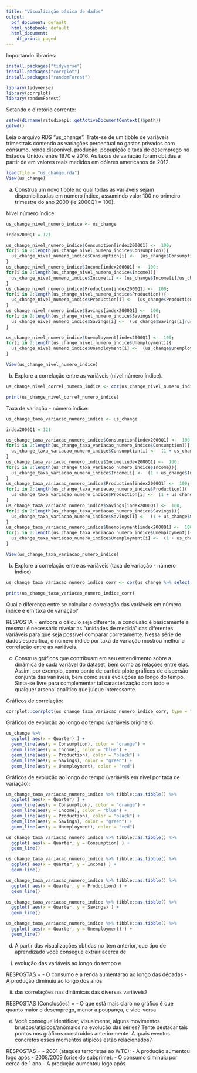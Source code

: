 ```yaml
---
title: "Visualização básica de dados"
output:
  pdf_document: default
  html_notebook: default
  html_document:
    df_print: paged
---
```


Importando libraries:

```r
install.packages("tidyverse")
install.packages("corrplot")
install.packages("randomForest")

library(tidyverse)
library(corrplot)
library(randomForest)
```

Setando o diretório corrente:

```r
setwd(dirname(rstudioapi::getActiveDocumentContext()$path))
getwd()
```

Leia o arquivo RDS "us_change". Trate-se de um tibble de variáveis trimestrais contendo as variações percentual no gastos privados com consumo, renda disponível, produção, popuplção e taxa de desemprego no Estados Unidos entre 1970 e 2016. 
As taxas de variação foram obtidas a partir de em valores reais medidos em dólares americanos de 2012.

```r
load(file = "us_change.rda")
View(us_change)
```

a) Construa um novo tibble no qual todas as variáveis sejam disponibilizadas em número índice, assumindo valor 100 no primeiro trimestre do ano 2000 (ie 2000Q1 = 100).

Nível número índice:

```r
us_change_nivel_numero_indice <- us_change

index2000Q1 = 121

us_change_nivel_numero_indice$Consumption[index2000Q1] <-  100; 
for(i in 2:length(us_change_nivel_numero_indice$Consumption)){
  us_change_nivel_numero_indice$Consumption[i] <-  (us_change$Consumption[i]/us_change$Consumption[i-1]) * us_change_nivel_numero_indice$Consumption[i-1]
}
us_change_nivel_numero_indice$Income[index2000Q1] <-  100; 
for(i in 2:length(us_change_nivel_numero_indice$Income)){
  us_change_nivel_numero_indice$Income[i] <- (us_change$Income[i]/us_change$Income[i-1]) * us_change_nivel_numero_indice$Income[i-1]
}
us_change_nivel_numero_indice$Production[index2000Q1] <-  100; 
for(i in 2:length(us_change_nivel_numero_indice$Production)){
  us_change_nivel_numero_indice$Production[i] <-  (us_change$Production[i]/us_change$Production[i-1]) * us_change_nivel_numero_indice$Production[i-1]
}
us_change_nivel_numero_indice$Savings[index2000Q1] <-  100; 
for(i in 2:length(us_change_nivel_numero_indice$Savings)){
  us_change_nivel_numero_indice$Savings[i] <-  (us_change$Savings[i]/us_change$Savings[i-1]) * us_change_nivel_numero_indice$Savings[i-1]
}

us_change_nivel_numero_indice$Unemployment[index2000Q1] <-  100;
for(i in 2:length(us_change_nivel_numero_indice$Unemployment)){
  us_change_nivel_numero_indice$Unemployment[i] <-  (us_change$Unemployment[i]/us_change$Unemployment[i-1]) * us_change_nivel_numero_indice$Unemployment[i-1]
}

View(us_change_nivel_numero_indice)
```

b) Explore a correlação entre as variáveis (nível número índice). 

```r
us_change_nivel_correl_numero_indice <- cor(us_change_nivel_numero_indice %>% select(-"Quarter")) %>% round(2) 

print(us_change_nivel_correl_numero_indice)
```

Taxa de variação - número índice:

```r
us_change_taxa_variacao_numero_indice <- us_change

index2000Q1 = 121

us_change_taxa_variacao_numero_indice$Consumption[index2000Q1] <-  100; 
for(i in 2:length(us_change_taxa_variacao_numero_indice$Consumption)){
  us_change_taxa_variacao_numero_indice$Consumption[i] <-  (1 + us_change$Consumption[i]/100) * us_change_taxa_variacao_numero_indice$Consumption[i-1]
}
us_change_taxa_variacao_numero_indice$Income[index2000Q1] <-  100; 
for(i in 2:length(us_change_taxa_variacao_numero_indice$Income)){
  us_change_taxa_variacao_numero_indice$Income[i] <-  (1 + us_change$Income[i]/100) * us_change_taxa_variacao_numero_indice$Income[i-1]
}
us_change_taxa_variacao_numero_indice$Production[index2000Q1] <-  100; 
for(i in 2:length(us_change_taxa_variacao_numero_indice$Production)){
  us_change_taxa_variacao_numero_indice$Production[i] <-  (1 + us_change$Production[i]/100) * us_change_taxa_variacao_numero_indice$Production[i-1]
}
us_change_taxa_variacao_numero_indice$Savings[index2000Q1] <-  100; 
for(i in 2:length(us_change_taxa_variacao_numero_indice$Savings)){
  us_change_taxa_variacao_numero_indice$Savings[i] <-  (1 + us_change$Savings[i]/100) * us_change_taxa_variacao_numero_indice$Savings[i-1]
}
us_change_taxa_variacao_numero_indice$Unemployment[index2000Q1] <-  100; 
for(i in 2:length(us_change_taxa_variacao_numero_indice$Unemployment)){
  us_change_taxa_variacao_numero_indice$Unemployment[i] <-  (1 + us_change$Unemployment[i]/100) * us_change_taxa_variacao_numero_indice$Unemployment[i-1]
}

View(us_change_taxa_variacao_numero_indice)
```

b) Explore a correlação entre as variáveis (taxa de variação - número índice). 

```r
us_change_taxa_variacao_numero_indice_corr <- cor(us_change %>% select(-"Quarter")) %>% round(2) 

print(us_change_taxa_variacao_numero_indice_corr)
```

Qual a diferença entre se calcular a correlação das variáveis em número índice e em taxa de variação?

RESPOSTA = embora o cálculo seja diferente, a conclusão é basicamente a mesma: é necessário nivelar as "unidades de medida" das diferentes variáveis para que seja possível comparar corretamente. Nessa série de dados específica, o número índice por taxa de variação mostrou melhor a correlação entre as variáveis.

c) Construa gráficos que contribuam em seu entendimento sobre a dinâmica de cada variável do dataset, bem como as relações entre elas. Assim, por exemplo, como ponto de partida plote gráficos de dispersão conjunta das variáveis, bem como suas evoluções ao longo do tempo. Sinta-se livre para complementar tal caracterização com todo e qualquer arsenal analítico que julgue interessante.

Gráficos de correlação:

```r
corrplot::corrplot(us_change_taxa_variacao_numero_indice_corr, type = "upper", tl.col = "black")
```

Gráficos de evolução ao longo do tempo (variáveis originais):

```r

us_change %>% 
  ggplot( aes(x = Quarter) ) +
  geom_line(aes(y = Consumption), color = "orange") +
  geom_line(aes(y = Income), color = "blue") +
  geom_line(aes(y = Production), color = "black") +
  geom_line(aes(y = Savings), color = "green") +
  geom_line(aes(y = Unemployment), color = "red") 

```

Gráficos de evolução ao longo do tempo (variáveis em nível por taxa de variação):

```r

us_change_taxa_variacao_numero_indice %>% tibble::as.tibble() %>% 
  ggplot( aes(x = Quarter) ) +
  geom_line(aes(y = Consumption), color = "orange") +
  geom_line(aes(y = Income), color = "blue") +
  geom_line(aes(y = Production), color = "black") +
  geom_line(aes(y = Savings), color = "green") +
  geom_line(aes(y = Unemployment), color = "red") 

us_change_taxa_variacao_numero_indice %>% tibble::as.tibble() %>% 
  ggplot( aes(x = Quarter, y = Consumption) ) +
  geom_line()

us_change_taxa_variacao_numero_indice %>% tibble::as.tibble() %>% 
  ggplot( aes(x = Quarter, y = Income) ) +
  geom_line()

us_change_taxa_variacao_numero_indice %>% tibble::as.tibble() %>% 
  ggplot( aes(x = Quarter, y = Production) ) +
  geom_line()

us_change_taxa_variacao_numero_indice %>% tibble::as.tibble() %>% 
  ggplot( aes(x = Quarter, y = Savings) ) +
  geom_line()

us_change_taxa_variacao_numero_indice %>% tibble::as.tibble() %>% 
  ggplot( aes(x = Quarter, y = Unemployment) ) +
  geom_line()

```


d) A partir das visualizações obtidas no item anterior, que tipo de aprendizado você consegue extrair acerca de 
(i) evolução das variáveis ao longo do tempo e 

RESPOSTAS = 
  - O consumo e a renda aumentarao ao longo das décadas
  - A produção diminuiu ao longo dos anos

(ii) das correlações nas dinâmicas das diversas variáveis?

RESPOSTAS (Conclusões) = 
  - O que está mais claro no gráfico é que quanto maior o desemprego, menor a poupança, e vice-versa
  

e) Você consegue identificar, visualmente, alguns movimentos bruscos/atípicos/anômalos na evolução das séries? 
Tente destacar tais pontos nos gráficos construídos anteriormente. 
A quais eventos concretos esses momentos atípicos estão relacionados?

RESPOSTAS = 
  - 2001 (ataques terroristas ao WTC):
    - A produção aumentou logo após
  - 2008/2009 (crise do subprime):
    - O consumo diminuiu por cerca de 1 ano
    - A produção aumentou logo após



